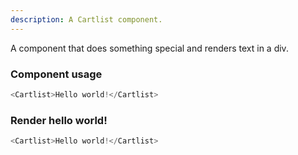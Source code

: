 ```yaml
---
description: A Cartlist component.
---
```



A component that does something special and renders text in a div.

### Component usage
```js
<Cartlist>Hello world!</Cartlist>
```

### Render hello world!

```js live
<Cartlist>Hello world!</Cartlist>
```
